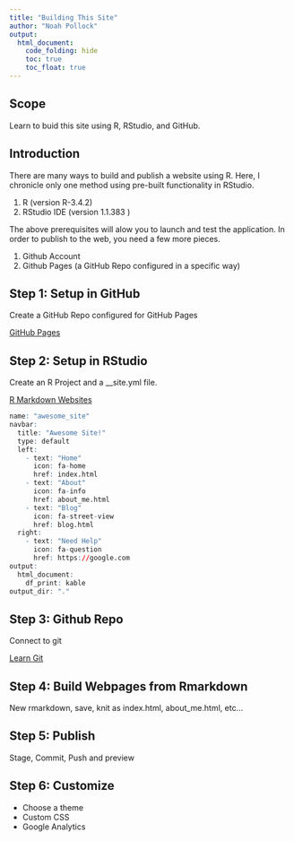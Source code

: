 ```yaml
---
title: "Building This Site"
author: "Noah Pollock"
output: 
  html_document:
    code_folding: hide
    toc: true
    toc_float: true
---
```


## Scope
Learn to buid this site using R, RStudio, and GitHub. 

## Introduction
There are many ways to build and publish a website using R. Here, I chronicle only one method using pre-built functionality in RStudio.

1. R (version R-3.4.2)
2. RStudio IDE (version 1.1.383 )

The above prerequisites will alow you to launch and test the application. In order to publish to the web, you need a few more pieces.

1. Github Account
2. Github Pages (a GitHub Repo configured in a specific way)

## Step 1: Setup in GitHub

Create a GitHub Repo configured for GitHub Pages

[GitHub Pages](https://pages.github.com/)

## Step 2: Setup in RStudio

Create an R Project and a __site.yml file.

[R Markdown Websites](https://rmarkdown.rstudio.com/rmarkdown_websites.htm)


```r
name: "awesome_site"  
navbar:  
  title: "Awesome Site!"  
  type: default  
  left:  
    - text: "Home"
      icon: fa-home
      href: index.html
    - text: "About"
      icon: fa-info
      href: about_me.html
    - text: "Blog"
      icon: fa-street-view
      href: blog.html
  right:
    - text: "Need Help"
      icon: fa-question
      href: https://google.com
output:
  html_document:
    df_print: kable
output_dir: "."
```

## Step 3: Github Repo

Connect to git

[Learn Git](https://guides.github.com/activities/hello-world/)

## Step 4: Build Webpages from Rmarkdown

New rmarkdown, save, knit as index.html, about_me.html, etc...

## Step 5: Publish

Stage, Commit, Push and preview

## Step 6: Customize

* Choose a theme
* Custom CSS
* Google Analytics
